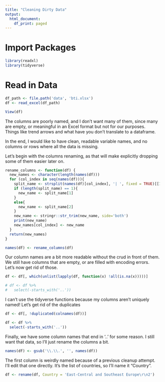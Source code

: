 ```yaml
---
title: "Cleaning Dirty Data"
output:
  html_document:
    df_print: paged
---
```

# Import Packages
```r
library(readxl)
library(tidyverse)
```

# Read in Data
```r
df_path <- file.path('data', 'bti.xlsx')
df <- read_excel(df_path)
```

```r
View(df)
```

The columns are poorly named, and I don't want many of them, since many are empty, or meaningful in an Excel format but not for our purposes. Things like trend arrows and what have you don't translate to a dataframe. 

In the end, I would like to have clean, readable variable names, and no columns or rows where all the data is missing. 

Let's begin with the columns renaming, as that will make explicitly dropping some of them easier later on. 
```r
rename_columns <- function(df) {
  new_names <- character(length(names(df)))
  for (col_index in seq(names(df))){
    split_name <- strsplit(names(df)[col_index], '| ', fixed = TRUE)[[1]]
    if (length(split_name) == 1){
      new_name <- split_name[1]
    }
    else{
      new_name <- split_name[2]
    }
    new_name <- stringr::str_trim(new_name, side='both')
    print(new_name)
    new_names[col_index] <- new_name
  }
  return(new_names)
}

names(df) <- rename_columns(df)
```

Our column names are a bit more readable without the crud in front of them. We still have columns that are empty, or are filled with encoding errors. Let's now get rid of those. 

```r
df <- df[, which(unlist(lapply(df, function(x) !all(is.na(x)))))]
```

```r
# df <- df %>%
#   select(-starts_with('..'))
```

I can't use the tidyverse functions because my columns aren't uniquely named! Let's get rid of the duplicates

```r
df <- df[, !duplicated(colnames(df))]
```

```r
df <- df %>%
  select(-starts_with('..'))
```

Finally, we have some column names that end in '..' for some reason. I still want that data, so I'll just rename the columns a bit.


```r
names(df) <- gsub('\\.\\.', '', names(df))
```

The first column is weirdly named because of a previous cleanup attempt. I'll edit that one directly. It's the list of countries, so I'll name it "Country".
```r
df <- rename(df, Country = 'East-Central and Southeast Europe\r\n2')
```
